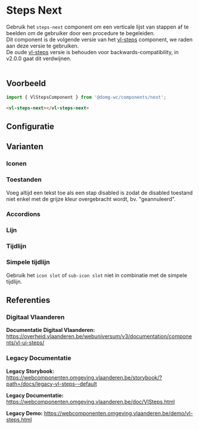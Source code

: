 
# Steps Next

Gebruik het `steps-next` component om een verticale lijst van stappen af te beelden om de gebruiker door een procedure te begeleiden.<br/>
Dit component is de volgende versie van het [vl-steps](?path=/docs/components-steps--steps-default) component, we raden aan deze versie te gebruiken.<br />
De oude [vl-steps](?path=/docs/components-steps--steps-default) versie is behouden voor backwards-compatibility, in v2.0.0 gaat dit verdwijnen.<br/><br/>

## Voorbeeld

```js
import { VlStepsComponent } from '@domg-wc/components/next';
```

```html
<vl-steps-next></vl-steps-next>
```

<DocsStory id="components-next-steps-next--steps-default" />

## Configuratie

<ArgsTable story={PRIMARY_STORY} />

## Varianten

### Iconen

<DocsStory id="components-next-steps-next--steps-icons" />

### Toestanden

Voeg altijd een tekst toe als een stap disabled is zodat de disabled toestand niet enkel met de grijze kleur overgebracht wordt, bv. "geannuleerd".

<DocsStory id="components-next-steps-next--steps-states" />

### Accordions

<DocsStory id="components-next-steps-next--steps-accordions" />

### Lijn

<DocsStory id="components-next-steps-next--steps-line" />

### Tijdlijn

<DocsStory id="components-next-steps-next--steps-timeline" />

### Simpele tijdlijn

Gebruik het `icon slot` of `sub-icon slot` niet in combinatie met de simpele tijdlijn.

<DocsStory id="components-next-steps-next--steps-simple-timeline" />

## Referenties

### Digitaal Vlaanderen

**Documentatie Digitaal Vlaanderen:** https://overheid.vlaanderen.be/webuniversum/v3/documentation/components/vl-ui-steps/

### Legacy Documentatie

**Legacy Storybook:** https://webcomponenten.omgeving.vlaanderen.be/storybook/?path=/docs/legacy-vl-steps--default

**Legacy Documentatie:** https://webcomponenten.omgeving.vlaanderen.be/doc/VlSteps.html

**Legacy Demo:** https://webcomponenten.omgeving.vlaanderen.be/demo/vl-steps.html
